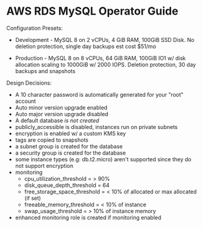 # AWS RDS MySQL Operator Guide

Configuration Presets:

* Development - MySQL 8 on 2 vCPUs, 4 GiB RAM, 100GiB SSD Disk. No deletion protection, single day backups est cost $51/mo

* Production - MySQL 8 on 8 vCPUs, 64 GiB RAM, 100GiB IO1 w/ disk allocation scaling to 1000GiB w/ 2000 IOPS. Deletion protection, 30 day backups and snapshots

Design Decisions:

* A 10 character password is automatically generated for your "root" account
* Auto minor version upgrade enabled
* Auto major version upgrade disabled
* A default database _is not created_
* publicly_accessible is disabled, instances run on private subnets
* encryption is enabled w/ a custom KMS key
* tags are copied to snapshots
* a subnet group is created for the database
* a security group is created for the database
* some instance types (e.g: db.t2.micro) aren't supported since they do not support encryption
* monitoring
  * cpu_utilization_threshold    = > 90%
  * disk_queue_depth_threshold   = 64
  * free_storage_space_threshold = < 10% of allocated or max allocated (if set)
  * freeable_memory_threshold = < 10% of instance
  * swap_usage_threshold      = > 10% of instance  memory
* enhanced monitoring role is created if monitoring enabled
